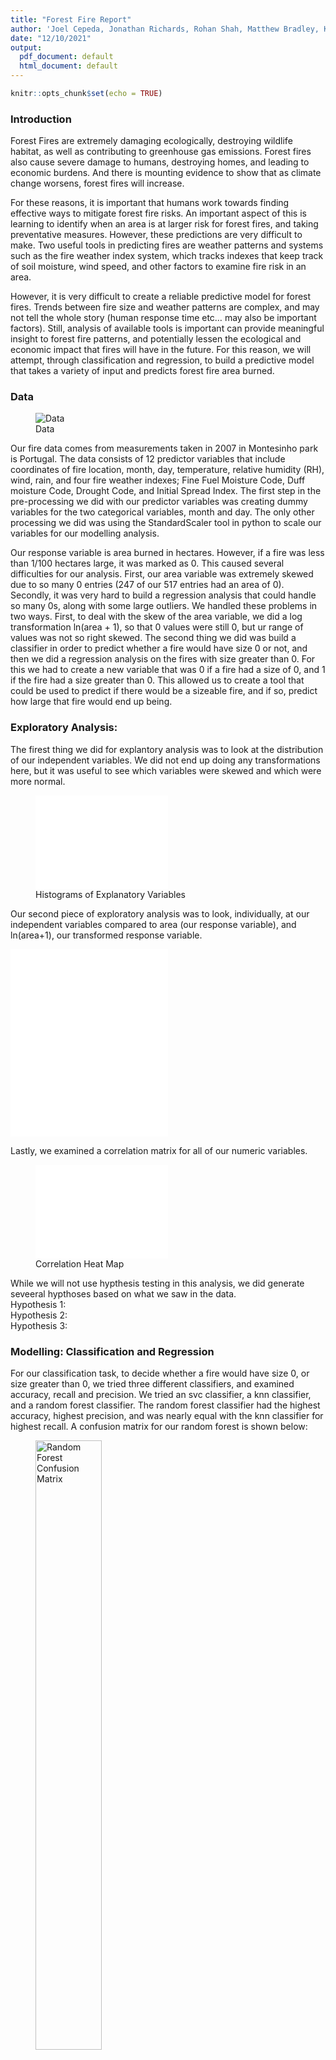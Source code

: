 ```yaml
---
title: "Forest Fire Report"
author: 'Joel Cepeda, Jonathan Richards, Rohan Shah, Matthew Bradley, Kaushik Sivakumar'
date: "12/10/2021"
output:
  pdf_document: default
  html_document: default
---
```


```r
knitr::opts_chunk$set(echo = TRUE)
```

### Introduction

Forest Fires are extremely damaging ecologically, destroying wildlife habitat, as well as contributing to greenhouse gas emissions. Forest fires also cause severe damage to humans, destroying homes, and leading to economic burdens. And there is mounting evidence to show that as climate change worsens, forest fires will increase.

For these reasons, it is important that humans work towards finding effective ways to mitigate forest fire risks. An important aspect of this is learning to identify when an area is at larger risk for forest fires, and taking preventative measures. However, these predictions are very difficult to make. Two useful tools in predicting fires are weather patterns and systems such as the fire weather index system, which tracks indexes that keep track of soil moisture, wind speed, and other factors to examine fire risk in an area.

However, it is very difficult to create a reliable predictive model for forest fires. Trends between fire size and weather patterns are complex, and may not tell the whole story (human response time etc... may also be important factors). Still, analysis of available tools is important can provide meaningful insight to forest fire patterns, and potentially lessen the ecological and economic impact that fires will have in the future. For this reason, we will attempt, through classification and regression, to build a predictive model that takes a variety of input and predicts forest fire area burned.

### Data

![Data](/Users/matthewbradley/Desktop/dataScreenshot)

Our fire data comes from measurements taken in 2007 in Montesinho park is Portugal. The data consists of 12 predictor variables that include coordinates of fire location, month, day, temperature, relative humidity (RH), wind, rain, and four fire weather indexes; Fine Fuel Moisture Code, Duff moisture Code, Drought Code, and Initial Spread Index. The first step in the pre-processing we did with our predictor variables was creating dummy variables for the two categorical variables, month and day. The only other processing we did was using the StandardScaler tool in python to scale our variables for our modelling analysis.

Our response variable is area burned in hectares. However, if a fire was less than 1/100 hectares large, it was marked as 0. This caused several difficulties for our analysis. First, our area variable was extremely skewed due to so many 0 entries (247 of our 517 entries had an area of 0). Secondly, it was very hard to build a regression analysis that could handle so many 0s, along with some large outliers. We handled these problems in two ways. First, to deal with the skew of the area variable, we did a log transformation ln(area + 1), so that 0 values were still 0, but ur range of values was not so right skewed. The second thing we did was build a classifier in order to predict whether a fire would have size 0 or not, and then we did a regression analysis on the fires with size greater than 0. For this we had to create a new variable that was 0 if a fire had a size of 0, and 1 if the fire had a size greater than 0. This allowed us to create a tool that could be used to predict if there would be a sizeable fire, and if so, predict how large that fire would end up being.

### Exploratory Analysis:

The firest thing we did for explantory analysis was to look at the distribution of our independent variables. We did not end up doing any transformations here, but it was useful to see which variables were skewed and which were more normal. 

![Histograms of Explanatory Variables](/Users/matthewbradley/Documents/SeniorFallClasses/ForestFires/explanatoryHists.pdf){width=50%}


Our second piece of exploratory analysis was to look, individually, at our independent variables compared to area (our response variable), and ln(area+1), our transformed response variable. 

![Scatterplots of variables vs area](/Users/matthewbradley/Documents/SeniorFallClasses/ForestFires/NormalArea.pdf){width=50%} ![Scatterplots of variables vs ln(area+1)](/Users/matthewbradley/Documents/SeniorFallClasses/ForestFires/LogArea.pdf){width=50%}

Lastly, we examined a correlation matrix for all of our numeric variables.

![Correlation Heat Map](/Users/matthewbradley/Documents/correlationMatrix.pdf){width=50%}

While we will not use hypthesis testing in this analysis, we did generate seveeral hypthoses based on what we saw in the data.  
Hypothesis 1:  
Hypothesis 2:  
Hypothesis 3:  

### Modelling: Classification and Regression

For our classification task, to decide whether a fire would have size 0, or size greater than 0, we tried three different classifiers, and examined accuracy, recall and precision. We tried an svc classifier, a knn classifier, and a random forest classifier. The random forest classifier had the highest accuracy, highest precision, and was nearly equal with the knn classifier for highest recall. A confusion matrix for our random forest is shown below:

![Random Forest Confusion Matrix](/Users/matthewbradley/Desktop/rfConfusionMatrix){width=50%}

Our random forest had the following statistics:  
accuracy: 0.59  
Precision:  0.66  
Recall:  0.58  


Satisfied with our classification, we moved on to the regression analysis

### Bibliography
https://agupubs.onlinelibrary.wiley.com/doi/pdf/10.1029/2004GL020876
